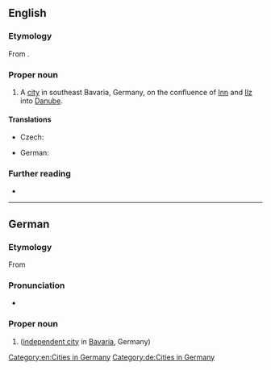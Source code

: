 ==English==
===Etymology===
From {{bor|en|de|Passau}}.
===Proper noun===
{{en-proper noun}}

# A [[city]] in southeast Bavaria, Germany, on the confluence of [[Inn]] and [[Ilz]] into [[Danube]].

====Translations====
{{trans-top|city}}
* Czech: {{t+|cs|Pasov|m}}
{{trans-mid}}
* German: {{t+|de|Passau|n}}
{{trans-bottom}}

===Further reading===
* {{pedialite|Passau}}

[[Category:en:Cities in Germany]]

----

==German==
{{wikipedia}}
{{wikipedia|lang=de}}

===Etymology===
From {{der|de|la|Castra Batavis}}

===Pronunciation===
* {{audio|De-Passau.ogg|Audio|lang=de}}

===Proper noun===
{{de-proper noun|n|Passaus}}

# {{l|en|Passau}} ([[independent city]] in [[Bavaria]], Germany)

[[Category:de:Cities in Germany]]